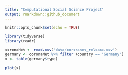 ```yaml
---
title: "Computational Social Science Project"
output: rmarkdown::github_document
---
```


```r
knitr::opts_chunk$set(echo = TRUE)
```

```r
library(tidyverse)
library(readr)

coronaNet <- read.csv('data/coronanet_release.csv')
germany <- coronaNet %>% filter (country == "Germany")
x <- table(germany$type)

plot(x)
            
```
